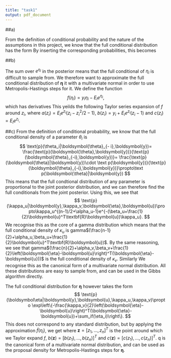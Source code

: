 ```yaml
---
title: "task1"
output: pdf_document
---
```

##a)

From the definition of conditional probability and the nature of the assumptions in this project, we know that the full conditional distribution has the form
\begin{align*}
\text{p}(\boldsymbol{\eta},\boldsymbol{u},\kappa_u,\kappa_v|\boldsymbol{y})&\propto\text{p}(\boldsymbol{y}\,|\boldsymbol{\eta},\boldsymbol{u},\kappa_u,\kappa_v)\text{p}(\boldsymbol{\eta}\,|\boldsymbol{u},\kappa_u,\kappa_v)\text{p}(\boldsymbol{u}\,|\kappa_u,\kappa_v)\text{p}(\kappa_u\,|\kappa_v)\text{p}(\kappa_v)\\
&\propto\text{p}(\boldsymbol{y}\,|\boldsymbol{\eta})\text{p}(\boldsymbol{\eta}\,|\boldsymbol{u},\kappa_v)\text{p}(\boldsymbol{u}\,|\kappa_u)\text{p}(\kappa_u)\text{p}(\kappa_v).
\end{align*}
By inserting the corresponding probabilities, this becomes
\begin{align*}
\text{p}&\propto\left(\prod_{i=1}^n\left(E_ie^{\eta_i}\right)^{y_i}e^{E_ie^{\eta_i}}\right)\left|\kappa_v\text{I}\right|^\frac{1}{2}e^{-\frac{\kappa_v}{2}\left(\boldsymbol{\eta}-\boldsymbol{u}\right)^T(\boldsymbol{\eta}-\boldsymbol{u})}\kappa_u^{(n-1)/2}e^{-\frac{\kappa_u}{2}\boldsymbol{u}^T\textbf{R}\boldsymbol{u}}\kappa_u^{\alpha_u-1}e^{-\beta_u\kappa_u}\kappa_v^{\alpha_v-1}e^{-\beta_v\kappa_v}\\
&\propto\kappa_u^{\frac{n-1}{2}+\alpha_u-1}\kappa_v^{\frac{n}{2}+\alpha_v-1}\exp\left\{-\beta_u\kappa_u-\beta_v\kappa_v-\frac{\kappa_v}{2}\left(\boldsymbol{\eta}-\boldsymbol{u}\right)^T(\boldsymbol{\eta}-\boldsymbol{u})-\frac{\kappa_u}{2}\boldsymbol{u}^T\textbf{R}\boldsymbol{u}+\sum_i\left(y_i\eta_i-E_ie^{\eta_i}\right)\right\}.
\end{align*}

##b)

The sum over $e^{\eta_i}$ in the posterior means that the full conditional of $\eta_i$ is difficult to sample from. We therefore want to approximate the full conditional distribution of $\boldsymbol{\eta}$ it with a multivariate normal in order to use Metropolis-Hastings steps for it. We define the function
$$
f(\eta_i)=y_i\eta_i-E_ie^{\eta_i},
$$
which has derivatives
\begin{align*}
f'(\eta_i)&=y_i-E_ie^{\eta_i}\\
f''(\eta_i)&=-E_ie^{\eta_i}.
\end{align*}
This yeilds the following Taylor series expansion of $f$ around $z_i$,
\begin{align*}
\tilde{f}(\eta_i)&=y_iz_i-E_ie^{z_i}+(y_i-E_ie^{z_i})(\eta_i-z_i)+\frac{1}{2}(-E_ie^{z_i})(\eta_i-z_i)^2\\
&=a(z_i)+b(z_i)\eta_i-\frac{1}{2}c(z_i)\eta_i^2,
\end{align*}
where $a(z_i)=E_ie^{z_i}(z_i-z_i^2/2-1)$, $b(z_i) = y_i+E_ie^{z_i}(z_i-1)$ and $c(z_i) = E_ie^{z_i}$.

##c)
From the definition of conditional probability, we know that the full conditional density of a parameter $\theta_i$ is
$$
\text{p}(\theta_i|\boldsymbol{\theta}_{- i},\boldsymbol{y})=
\frac{\text{p}(\boldsymbol{\theta},\boldsymbol{y})}{\text{p}(\boldsymbol{\theta}_{-i},\boldsymbol{y})}=
\frac{\text{p}(\boldsymbol{\theta}|\boldsymbol{y})\cdot \text p(\boldsymbol{y})}{\text{p}(\boldsymbol{\theta}_{-i},\boldsymbol{y})}\propto\text p(\boldsymbol{\theta}|\boldsymbol{y})
$$
This means that the full condtional distribution of any parameter is proportional to the joint posterior distribution, and we can therefore find the full conditionals from the joint posterior. Using this, we see that
$$
\text{p}(\kappa_u|\boldsymbol{y},\kappa_v,\boldsymbol{\eta},\boldsymbol{u})\propto\kappa_u^{(n-1)/2+\alpha_u-1}e^{-(\beta_u+\frac{1}{2}\boldsymbol{u}^T\textbf{R}\boldsymbol{u})\kappa_u}.
$$
We recognise this as the core of a gamma distribution which means that the full conditional density of $\kappa_u$ is gamma$(\frac{n-1}{2}+\alpha_u,\beta_u+\frac{1}{2}\boldsymbol{u}^T\textbf{R}\boldsymbol{u})$. By the same reasoning, we see that gamma$(\frac{n}{2}+\alpha_v,\beta_v+\frac{1}{2}\left(\boldsymbol{\eta}-\boldsymbol{u}\right)^T(\boldsymbol{\eta}-\boldsymbol{u}))$ is the full conditional density of $\kappa_v$. Similarly
\begin{align*}
\text{p}(\boldsymbol{u}|\boldsymbol{y},\boldsymbol{\eta}.\kappa_u,\kappa_v)&\propto\exp\left\{-\frac{\kappa_v}{2}\left(\boldsymbol{\eta}-\boldsymbol{u}\right)^T(\boldsymbol{\eta}-\boldsymbol{u})-\frac{\kappa_u}{2}\boldsymbol{u}^T\textbf{R}\boldsymbol{u}\right\}\\
&\propto \exp\left\{-\frac{1}{2}\boldsymbol{u}^T(\kappa_u\textbf{R}+\kappa_v\text{I})\boldsymbol{u}+\kappa_v\boldsymbol{u}^T\boldsymbol{\eta}\right\}.
\end{align*}
We recognise this as the canonical form of a multivariate normal distribution. All these distributions are easy to sample from, and can be used in the Gibbs algorithm directly.

The full conditional distribution for $\boldsymbol{\eta}$ however takes the form
$$
\text{p}(\boldsymbol\eta|\boldsymbol{y},\boldsymbol{u},\kappa_u,\kappa_v)\propto
\exp\left\{-\frac{\kappa_v}{2}\left(\boldsymbol{\eta}-\boldsymbol{u}\right)^T(\boldsymbol{\eta}-\boldsymbol{u})+\sum_if(\eta_i)\right\}.
$$
This does not correspond to any standard distribution, but by applying the approximation $\tilde{f}(\eta_i)$, we get
\begin{align*}
\text{q}(\boldsymbol\eta|\boldsymbol{z},\boldsymbol{y},\boldsymbol{u},\kappa_u,\kappa_v)&\propto\exp\left\{-\frac{\kappa_v}{2}\boldsymbol{\eta}^T\boldsymbol{\eta}+\kappa_v\boldsymbol{\eta}^T\boldsymbol{u}-\frac{1}{2}\boldsymbol{\eta}^T\text{diag}(c(\boldsymbol{z}))\boldsymbol{\eta}+\boldsymbol{\eta}^Tb(\boldsymbol{z})\right\}\\
&=\exp\left\{-\frac{1}{2}\boldsymbol{\eta}^T\Big(\kappa_v\textbf{I}+\text{diag}(c(\boldsymbol{z}))\Big)\boldsymbol{\eta}+\boldsymbol{\eta}^T(\kappa_u\boldsymbol{u}+b(\boldsymbol{z}))\right\},
\end{align*}
where $\boldsymbol{z}=[z_1,...,z_n]^T$ is the point around which we Taylor expand $f$, $b(\boldsymbol{z})=[b(z_1),...,b(z_n)]^T$ and $c(\boldsymbol{z})=[c(z_1),...,c(z_n)]^T$. $\text{q}$ is the canonical form of a multivariate normal distribution, and can be used as the proposal density for Metropolis-Hastings steps for $\boldsymbol{\eta}$.





